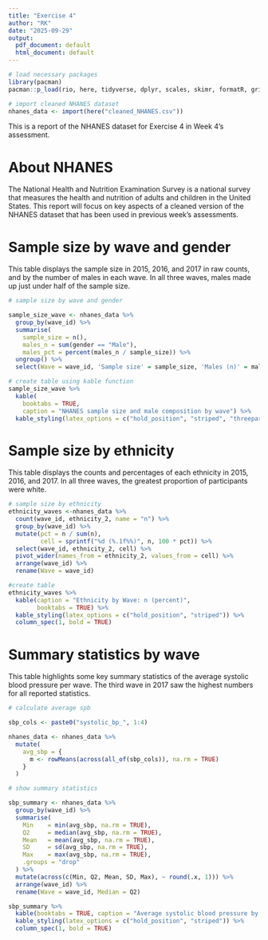 ```yaml
---
title: "Exercise 4"
author: "RK"
date: "2025-09-29"
output:
  pdf_document: default
  html_document: default
---
```


```r
# load necessary packages 
library(pacman)
pacman::p_load(rio, here, tidyverse, dplyr, scales, skimr, formatR, gridExtra, janitor, DT, knitr, kableExtra)

# import cleaned NHANES dataset
nhanes_data <- import(here("cleaned_NHANES.csv"))

```

This is a report of the NHANES dataset for Exercise 4 in Week 4's assessment. 

# About NHANES

The National Health and Nutrition Examination Survey is a national survey that measures the health and nutrition of adults and children in the United States. This report will focus on key aspects of a cleaned version of the NHANES dataset that has been used in previous week's assessments. 

# Sample size by wave and gender

This table displays the sample size in 2015, 2016, and 2017 in raw counts, and by the number of males in each wave. In all three waves, males made up just under half of the sample size.

```r
# sample size by wave and gender

sample_size_wave <- nhanes_data %>%
  group_by(wave_id) %>%
  summarise(
    sample_size = n(),
    males_n = sum(gender == "Male"),
    males_pct = percent(males_n / sample_size)) %>%
  ungroup() %>%
  select(Wave = wave_id, 'Sample size' = sample_size, 'Males (n)' = males_n, 'Males (%)' = males_pct, ) 

# create table using kable function 
sample_size_wave %>%
  kable(
    booktabs = TRUE,
    caption = "NHANES sample size and male composition by wave") %>%
  kable_styling(latex_options = c("hold_position", "striped", "threeparttable", full_width = FALSE))

```

# Sample size by ethnicity 

This table displays the counts and percentages of each ethnicity in 2015, 2016, and 2017. In all three waves, the greatest proportion of participants were white. 
```r
# sample size by ethnicity
ethnicity_waves <-nhanes_data %>%
  count(wave_id, ethnicity_2, name = "n") %>%
  group_by(wave_id) %>%
  mutate(pct = n / sum(n),
         cell = sprintf("%d (%.1f%%)", n, 100 * pct)) %>%
  select(wave_id, ethnicity_2, cell) %>%
  pivot_wider(names_from = ethnicity_2, values_from = cell) %>%
  arrange(wave_id) %>%
  rename(Wave = wave_id)

#create table
ethnicity_waves %>%
  kable(caption = "Ethnicity by Wave: n (percent)", 
        booktabs = TRUE) %>%
  kable_styling(latex_options = c("hold_position", "striped")) %>%
  column_spec(1, bold = TRUE)

```

# Summary statistics by wave

This table highlights some key summary statistics of the average systolic blood pressure per wave. The third wave in 2017 saw the highest numbers for all reported statistics. 
```r
# calculate average spb 

sbp_cols <- paste0("systolic_bp_", 1:4)

nhanes_data <- nhanes_data %>%
  mutate(
    avg_sbp = {
      m <- rowMeans(across(all_of(sbp_cols)), na.rm = TRUE)
    }
  )

# show summary statistics

sbp_summary <- nhanes_data %>%
  group_by(wave_id) %>%
  summarise(
    Min    = min(avg_sbp, na.rm = TRUE),
    Q2     = median(avg_sbp, na.rm = TRUE),
    Mean   = mean(avg_sbp, na.rm = TRUE),
    SD     = sd(avg_sbp, na.rm = TRUE),
    Max    = max(avg_sbp, na.rm = TRUE),
    .groups = "drop"
  ) %>%
  mutate(across(c(Min, Q2, Mean, SD, Max), ~ round(.x, 1))) %>%
  arrange(wave_id) %>%
  rename(Wave = wave_id, Median = Q2)

sbp_summary %>%
  kable(booktabs = TRUE, caption = "Average systolic blood pressure by wave (mmHg)") %>%
  kable_styling(latex_options = c("hold_position", "striped")) %>%
  column_spec(1, bold = TRUE)
```

